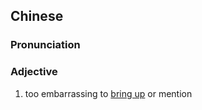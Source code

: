 {{also|碍口}}
==Chinese==
{{zh-forms|s=碍口}}

===Pronunciation===
{{zh-pron
|m=àikǒu
|cat=a
}}

===Adjective===
{{zh-adj}}

# too embarrassing to [[bring up]] or mention